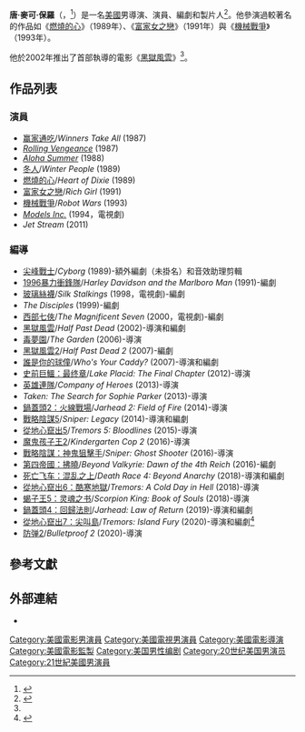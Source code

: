 {{noteTA
|G1=Movie
|G2=Show
}}
{{Infobox entertainer
| type = 導演
| name = 唐·麥可·保羅
| foreignname = Don Michael Paul
| image = 
| caption = 
| birth_name = 
| birth_date = {{birth date and age|1963|4|17}}
| birth_place = {{USA}}[[加利福尼亞州|加利福尼亞州]]，[[紐波特比奇_(加利福尼亞州)|紐波特比奇]]
| nationality = {{USA}}
| alma_mater = 
| occupation = 演員，導演，製片人，編劇
| years_active = 1984年至今
| spouse = 
| awards = 
}}
'''唐·麥可·保羅'''（{{lang-en|Don Michael Paul}}，{{bd|1963年|4月17日||}}<ref name=NYT>{{cite web|work=[[The_New_York_Times|The New York Times]]|url=http://www.nytimes.com/movies/person/105821/Don-Michael-Paul/biography|title=Don Michael Paul|accessdate=2016-11-15|archive-date=2016-03-25|archive-url=https://web.archive.org/web/20160325125931/http://www.nytimes.com/movies/person/105821/Don-Michael-Paul/biography|dead-url=no}}</ref>）是一名[[美國|美國]]男導演、演員、編劇和製片人<ref name=NYT2>{{cite web|work=[[The_New_York_Times|The New York Times]]|url=http://www.nytimes.com/movies/person/105821/Don-Michael-Paul/filmography|title=Filmography|accessdate=2016-11-15|archive-date=2016-03-06|archive-url=https://web.archive.org/web/20160306175702/http://www.nytimes.com/movies/person/105821/Don-Michael-Paul/filmography|dead-url=no}}</ref>。他參演過較著名的作品如《[[燃燒的心|燃燒的心]]》（1989年）、《[[富家女之戀|富家女之戀]]》（1991年）與《[[機械戰爭|機械戰爭]]》（1993年）。

他於2002年推出了首部執導的電影《[[黑獄風雲|黑獄風雲]]》<ref name=NYT2/>。

==作品列表==
===演員===
* [[赢家通吃_(電影)|赢家通吃]]/''Winners Take All'' (1987)
* ''[[Rolling_Vengeance|Rolling Vengeance]]'' (1987)
* ''[[Aloha_Summer|Aloha Summer]]'' (1988)
* [[冬人|冬人]]/''Winter People'' (1989)
* [[燃燒的心|燃燒的心]]/''Heart of Dixie'' (1989)
* [[富家女之戀|富家女之戀]]/''Rich Girl'' (1991)
* [[機械戰爭|機械戰爭]]/''Robot Wars'' (1993)
* ''[[Models_Inc.|Models Inc.]]'' (1994，電視劇)
* ''Jet Stream'' (2011)

===編導===
* [[尖峰戰士|尖峰戰士]]/''Cyborg'' (1989)-額外編劇（未掛名）和音效助理剪輯
* [[1996暴力衝鋒隊|1996暴力衝鋒隊]]/''Harley Davidson and the Marlboro Man'' (1991)-編劇
* [[玻璃絲襪|玻璃絲襪]]/''Silk Stalkings'' (1998，電視劇)-編劇
* ''The Disciples'' (1999)-編劇
* [[西部七俠|西部七俠]]/''The Magnificent Seven'' (2000，電視劇)-編劇
* [[黑獄風雲|黑獄風雲]]/''Half Past Dead'' (2002)-導演和編劇
* [[毒夢園|毒夢園]]/''The Garden'' (2006)-導演
* [[黑獄風雲2|黑獄風雲2]]/''Half Past Dead 2'' (2007)-編劇
* [[誰是你的球僮|誰是你的球僮]]/''Who's Your Caddy?'' (2007)-導演和編劇
* [[史前巨鱷：最终章|史前巨鱷：最终章]]/''Lake Placid: The Final Chapter'' (2012)-導演
* [[英雄連隊_(電影)|英雄連隊]]/''Company of Heroes'' (2013)-導演
* ''Taken: The Search for Sophie Parker'' (2013)-導演
* [[鍋蓋頭2：火線戰場|鍋蓋頭2：火線戰場]]/''Jarhead 2: Field of Fire'' (2014)-導演
* [[戰略陰謀5|戰略陰謀5]]/''Sniper: Legacy'' (2014)-導演和編劇
* [[從地心竄出5|從地心竄出5]]/''Tremors 5: Bloodlines'' (2015)-導演
* [[魔鬼孩子王2|魔鬼孩子王2]]/''Kindergarten Cop 2'' (2016)-導演
* [[戰略陰謀：神鬼狙擊手|戰略陰謀：神鬼狙擊手]]/''Sniper: Ghost Shooter'' (2016)-導演
* [[第四帝國：拂曉|第四帝國：拂曉]]/''Beyond Valkyrie: Dawn of the 4th Reich'' (2016)-編劇
* [[死亡飞车：混乱之上|死亡飞车：混乱之上]]/''Death Race 4: Beyond Anarchy'' (2018)-導演和編劇
* [[從地心竄出6：酷寒地獄|從地心竄出6：酷寒地獄]]/''Tremors: A Cold Day in Hell'' (2018)-導演
* [[蝎子王5：灵魂之书|蝎子王5：灵魂之书]]/''Scorpion King: Book of Souls'' (2018)-導演
* [[鍋蓋頭4：回歸法則|鍋蓋頭4：回歸法則]]/''Jarhead: Law of Return'' (2019)-導演和編劇
* [[從地心竄出7：尖叫島|從地心竄出7：尖叫島]]/''Tremors: Island Fury'' (2020)-導演和編劇<ref>{{cite web|url=https://www.joblo.com/horror-movies/news/michael-gross-confirms-tremors-7-coming-soon|title=Michael Gross Confirms 'Tremors 7' Coming Soon!|first=Mike|last=Sprague|date=2018-12-13|accessdate=2019-12-02|website=[[JoBlo.com|JoBlo.com]]|archive-date=2020-11-08|archive-url=https://web.archive.org/web/20201108092806/https://www.joblo.com/horror-movies/news/michael-gross-confirms-tremors-7-coming-soon|dead-url=no}}</ref>
* [[防弹2|防弹2]]/''Bulletproof 2'' (2020)-導演

==參考文獻==
{{reflist|30em}}

==外部連結==
*{{IMDb name|0666806}}

{{Don Michael Paul}}
{{Authority control}}
{{DEFAULTSORT:Paul, Don Michael}}
[[Category:美國電影男演員|Category:美國電影男演員]]
[[Category:美國電視男演員|Category:美國電視男演員]]
[[Category:美國電影導演|Category:美國電影導演]]
[[Category:美國電影監製|Category:美國電影監製]]
[[Category:美国男性编剧|Category:美国男性编剧]]
[[Category:20世纪美国男演员|Category:20世纪美国男演员]]
[[Category:21世紀美國男演員|Category:21世紀美國男演員]]